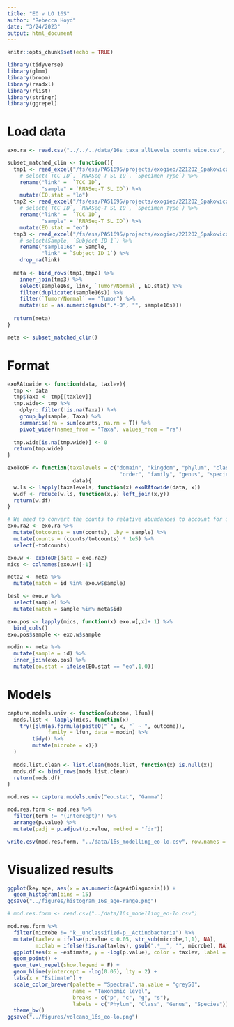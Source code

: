 ```yaml
---
title: "EO v LO 16S"
author: "Rebecca Hoyd"
date: "3/24/2023"
output: html_document
---
```


```r
knitr::opts_chunk$set(echo = TRUE)

library(tidyverse)
library(glmm)
library(broom)
library(readxl)
library(rlist)
library(stringr)
library(ggrepel)
```

# Load data

```r
exo.ra <- read.csv("../../../data/16s_taxa_allLevels_counts_wide.csv", stringsAsFactors = F)

```

```r
subset_matched_clin <- function(){
  tmp1 <- read_excel("/fs/ess/PAS1695/projects/exogieo/221202_Spakowicz_GSL-PY-2916/Copy of DeIDd_Jin_GI_GreaterThan50_Frozen_Shipment1_ClinicalData_09.2020-updated in 2022.xlsx") %>%
    # select(`TCC ID`, `RNASeq-T SL ID`, `Specimen Type`) %>%
    rename("link" =  `TCC ID`,
           "sample" = `RNASeq-T SL ID`) %>%
    mutate(EO.stat = "lo")
  tmp2 <- read_excel("/fs/ess/PAS1695/projects/exogieo/221202_Spakowicz_GSL-PY-2916/Copy of DeIDd_Jin_GI_lessThan50_Frozen_Shipment1_ClinicalData_09.2020_lcm.xlsx") %>%
    # select(`TCC ID`, `RNASeq-T SL ID`, `Specimen Type`) %>%
    rename("link" =  `TCC ID`,
           "sample" = `RNASeq-T SL ID`) %>%
    mutate(EO.stat = "eo")
  tmp3 <- read_excel("/fs/ess/PAS1695/projects/exogieo/221202_Spakowicz_GSL-PY-2916/Spackowicz Sample DNA.xls") %>%
    # select(Sample, `Subject ID 1`) %>%
    rename("sample16s" = Sample,
           "link" = `Subject ID 1`) %>%
    drop_na(link) 
  
  meta <- bind_rows(tmp1,tmp2) %>%
    inner_join(tmp3) %>%
    select(sample16s, link, `Tumor/Normal`, EO.stat) %>%
    filter(duplicated(sample16s)) %>%
    filter(`Tumor/Normal` == "Tumor") %>%
    mutate(id = as.numeric(gsub(".*-0", "", sample16s)))
  
  return(meta)
}

meta <- subset_matched_clin()
```

# Format
```r
exoRAtowide <- function(data, taxlev){
  tmp <- data
  tmp$Taxa <- tmp[[taxlev]]
  tmp.wide<- tmp %>%
    dplyr::filter(!is.na(Taxa)) %>%
    group_by(sample, Taxa) %>%
    summarise(ra = sum(counts, na.rm = T)) %>%
    pivot_wider(names_from = "Taxa", values_from = "ra")
  
  tmp.wide[is.na(tmp.wide)] <- 0
  return(tmp.wide)
}

exoToDF <- function(taxalevels = c("domain", "kingdom", "phylum", "class", 
                                    "order", "family", "genus", "species"), 
                     data){
  w.ls <- lapply(taxalevels, function(x) exoRAtowide(data, x))
  w.df <- reduce(w.ls, function(x,y) left_join(x,y)) 
  return(w.df)
}
```

```r
# We need to convert the counts to relative abundances to account for using 16s, where absolute abundance is in question. However, Gamma distribution requires positive integers, so we multiply by a factor that will get all the values above 1.
exo.ra2 <- exo.ra %>%
  mutate(totcounts = sum(counts), .by = sample) %>%
  mutate(counts = (counts/totcounts) * 1e5) %>%
  select(-totcounts)

exo.w <- exoToDF(data = exo.ra2)
mics <- colnames(exo.w)[-1]

```

```r
meta2 <- meta %>%
  mutate(match = id %in% exo.w$sample)

test <- exo.w %>%
  select(sample) %>%
  mutate(match = sample %in% meta$id)
```

```r
exo.pos <- lapply(mics, function(x) exo.w[,x]+ 1) %>%
  bind_cols()
exo.pos$sample <- exo.w$sample

modin <- meta %>%
  mutate(sample = id) %>%
  inner_join(exo.pos) %>%
  mutate(eo.stat = ifelse(EO.stat == "eo",1,0))

```

# Models

```r
capture.models.univ <- function(outcome, lfun){
  mods.list <- lapply(mics, function(x) 
    try({glm(as.formula(paste0("`", x, "` ~ ", outcome)), 
             family = lfun, data = modin) %>%
        tidy() %>%
        mutate(microbe = x)})
  )
  
  mods.list.clean <- list.clean(mods.list, function(x) is.null(x))
  mods.df <- bind_rows(mods.list.clean)
  return(mods.df)
}
```

```r
mod.res <- capture.models.univ("eo.stat", "Gamma")

mod.res.form <- mod.res %>%
  filter(term != "(Intercept)") %>%
  arrange(p.value) %>%
  mutate(padj = p.adjust(p.value, method = "fdr"))

write.csv(mod.res.form, "../data/16s_modelling_eo-lo.csv", row.names = F)
```

# Visualized results

```r
ggplot(key.age, aes(x = as.numeric(AgeAtDiagnosis))) +
  geom_histogram(bins = 15)
ggsave("../figures/histogram_16s_age-range.png")
```

```r
# mod.res.form <- read.csv("../data/16s_modelling_eo-lo.csv")

mod.res.form %>%
  filter(microbe != "k__unclassified-p__Actinobacteria") %>%
  mutate(taxlev = ifelse(p.value < 0.05, str_sub(microbe,1,1), NA),
         miclab = ifelse(!is.na(taxlev), gsub(".*__", "", microbe), NA)) %>%
  ggplot(aes(x = -estimate, y = -log(p.value), color = taxlev, label = miclab)) +
  geom_point() +
  geom_text_repel(show.legend = F) +
  geom_hline(yintercept = -log(0.05), lty = 2) +
  labs(x = "Estimate") +
  scale_color_brewer(palette = "Spectral",na.value = "grey50",
                     name = "Taxonomic level",
                     breaks = c("p", "c", "g", "s"),
                     labels = c("Phylum", "Class", "Genus", "Species")) +
  theme_bw()
ggsave("../figures/volcano_16s_eo-lo.png")
```

